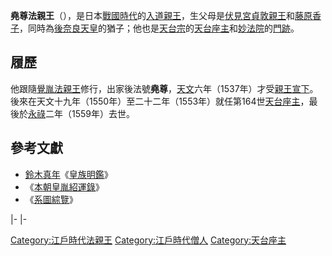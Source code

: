 {{東亞男性歷史人物
|名稱 =堯尊法親王
|身份 =日本[[法親王|法親王]]
|國家 =[[日本|大和王朝]]
|時代 =[[战国时代_(日本)|戰國時代]]
|姓 =（無）
|名 =不詳
|法號 =堯尊
|院號 =
|封爵 =[[法親王|法親王]]
|出生日期 =不詳
|逝世日期 =[[永祿|永祿]]二年九月初二（1559年10月2日）
|父親 =[[伏見宮貞敦親王|伏見宮貞敦親王]]
|母親 =[[藤原香子|藤原香子]]
|猶父 =[[後奈良天皇|後奈良天皇]]
|同胞兄弟 =[[伏見宮邦輔親王|伏見宮邦輔親王]]<br>[[寬欽法親王|寬欽法親王]]<br>[[應胤入道親王|應胤入道親王]]<br>[[任助法親王|任助法親王]]
|同胞姊妹 =[[位子女王|位子女王]]
|異母姊妹 =[[惠彭女王|惠彭女王]]<br>[[尊智女王|尊智女王]]<br>[[周恭女王|周恭女王]]
}}
{{Japanese|japanese=尭尊法親王|kana=ぎょうそんほうしんのう|romaji=Gyōson Hō shin nō}}
'''堯尊法親王'''（{{bd|？||1559年|10月2日}}），是日本[[战国时代_(日本)|戰國時代]]的[[入道親王|入道親王]]，生父母是[[伏見宮貞敦親王|伏見宮貞敦親王]]和[[藤原香子|藤原香子]]，同時為[[後奈良天皇|後奈良天皇]]的猶子；他也是[[天台宗|天台宗]]的[[天台座主|天台座主]]和[[妙法院|妙法院]]的[[門跡|門跡]]。

== 履歷 ==
他跟隨[[覺胤法親王|覺胤法親王]]修行，出家後法號'''堯尊'''，[[天文_(後奈良天皇)|天文]]六年（1537年）才受[[親王宣下|親王宣下]]。後來在天文十九年（1550年）至二十二年（1553年）就任第164世[[天台座主|天台座主]]，最後於[[永祿|永祿]]二年（1559年）去世。

==參考文獻==
*[[鈴木真年|鈴木真年]]《[[皇族明鑑|皇族明鑑]]》
*《[[本朝皇胤紹運錄|本朝皇胤紹運錄]]》
*《[[系圖綜覽|系圖綜覽]]》

{{start box|width=auto}}
{{s-rel}}
|-
{{s-before|[[覺胤法親王|覺胤法親王]]}}
{{s-title|[[妙法院|妙法院]]門跡|第33世}}
{{s-after|[[常胤法親王|常胤法親王]]}}
|-
{{s-before|[[尊鎮法親王|尊鎮法親王]]}}
{{s-title|[[天台座主|天台座主]]|第164世<br>1550年11月27日－1553年9月7日}}
{{s-after|[[應胤入道親王|應胤入道親王]]}}
{{end box}}


[[Category:江戶時代法親王|Category:江戶時代法親王]]
[[Category:江戶時代僧人|Category:江戶時代僧人]]
[[Category:天台座主|Category:天台座主]]